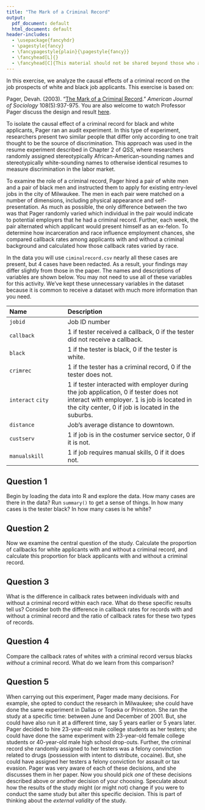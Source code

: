 ```yaml
---
title: "The Mark of a Criminal Record"
output: 
  pdf_document: default
  html_document: default
header-includes:
  - \usepackage{fancyhdr}
  - \pagestyle{fancy}
  - \fancypagestyle{plain}{\pagestyle{fancy}}
  - \fancyhead[L]{}
  - \fancyhead[C]{This material should not be shared beyond those who are enrolled in this class}
---
```


In this exercise, we analyze the causal effects of a criminal record on the job prospects of white and black job applicants. This exercise is based on: 

Pager, Devah. (2003). "[The Mark of a Criminal Record](https://doi.org/10.1086/374403)." *American Journal of Sociology* 108(5):937-975. You are also welcome to watch Professor Pager discuss the design and result [here](https://youtu.be/nUZqvsF_Wt0).

To isolate the causal effect of a criminal record for black and white applicants, Pager ran an audit experiment. In this type of experiment, researchers present two similar people that differ only according to one trait thought to be the source of discrimination. This approach was used in the resume experiment described in Chapter 2 of *QSS*, where researchers randomly assigned stereotypically African-American-sounding names and stereotypically white-sounding names to otherwise identical resumes to measure discrimination in the labor market.

To examine the role of a criminal record, Pager hired a pair of white men and a pair of black men and instructed them to apply for existing entry-level jobs in the city of Milwaukee. The men in each pair were matched on a number of dimensions, including physical appearance and self-presentation. As much as possible, the only difference between the two was that Pager randomly varied which individual in the pair would indicate to potential employers that he had a criminal record. Further, each week, the pair alternated which applicant would present himself as an ex-felon. To determine how incarceration and race influence employment chances, she compared callback rates among applicants with and without a criminal background and calculated how those callback rates varied by race.

In the data you will use `ciminalrecord.csv` nearly all these cases are present, but 4 cases have been redacted. As a result, your findings may differ slightly from those in the paper. The names and descriptions of variables are shown below. You may not need to use all of these variables for this activity. We’ve kept these unnecessary variables in the dataset because it is common to receive a dataset with much more information than you need.


------------------------------------------------------------------------------------------
Name                        Description
--------------------------- --------------------------------------------------------------
`jobid`                     Job ID number  

`callback`                  1 if tester received a callback, 0 if the tester did not receive a callback. 

`black`                     1 if the tester is black, 0 if the tester is white.

`crimrec`                   1 if the tester has a criminal record, 0 if the tester does not.

`interact`                  1 if tester interacted with employer during the job application, 0 if tester does not interact with employer.
`city`                      1 is job is located in the city center, 0 if job is located in the suburbs.

`distance`                  Job’s average distance to downtown.

`custserv`                  1 if job is in the costumer service sector, 0 if it is not.

`manualskill`               1 if job requires manual skills, 0 if it does not.

------------------------------------------------------------------------------------------

## Question 1  

Begin by loading the data into R and explore the data. How many cases are there in the data? Run `summary()` to get a sense of things. In how many cases is the tester black? In how many cases is he white?

## Question 2  

Now we examine the central question of the study. Calculate the proportion of callbacks for white applicants with and without a criminal record, and calculate this proportion for black applicants with and without a criminal record.

## Question 3

What is the difference in callback rates between individuals with and without a criminal record within each race. What do these specific results tell us?  Consider both the difference in callback rates for records with and without a criminal record and the ratio of callback rates for these two types of records.

## Question 4

Compare the callback rates of whites *with* a criminal record versus blacks *without* a criminal record. What do we learn from this comparison?

## Question 5

When carrying out this experiment, Pager made many decisions. For example, she opted to conduct the research in Milwaukee; she could have done the same experiment in Dallas or Topeka or Princeton. She ran the study at a specific time: between June and December of 2001. But, she could have also run it at a different time, say 5 years earlier or 5 years later. Pager decided to hire 23-year-old male college students as her testers; she could have done the same experiment with 23-year-old female college students or 40-year-old male high school drop-outs. Further, the criminal record she randomly assigned to her testers was a felony convinction related to drugs (possession with intent to distribute, cocaine). But, she could have assigned her testers a felony conviction for assault or tax evasion. Pager was very aware of each of these decisions, and she discusses them in her paper. Now you should pick *one* of these decisions described above or another decision of your choosing. Speculate about how the results of the study might (or might not) change if you were to conduct the same study but alter this specific decision. This is part of thinking about the *external validity* of the study.


